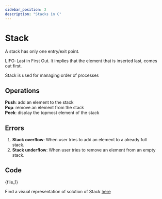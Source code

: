 ```yaml
---
sidebar_position: 2
description: "Stacks in C"
---
```



# Stack

A stack has only one entry/exit point.

LIFO: Last in First Out. It implies that the element that is inserted last, comes out first.

Stack is used for managing order of processes

## Operations

**Push**: add an element to the stack <br/>
**Pop**: remove an element from the stack<br/>
**Peek**: display the topmost element of the stack

## Errors

1. **Stack overflow**: When user tries to add an element to a already full stack.
2. **Stack underflow**: When user tries to remove an element from an empty stack.

## Code

<CodeBlock language="c">{file_1}</CodeBlock>

Find a visual representation of solution of Stack [here](https://yongdanielliang.github.io/animation/web/Stack.html)
